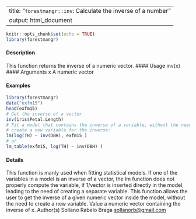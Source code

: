   
---
title: "``forestmangr::inv``: Calculate the inverse of a number"
output: html_document
---

```r
knitr::opts_chunk$set(echo = TRUE)
library(forestmangr)
```
#### Description
This function returns the inverse of a numeric vector.
#### Usage
inv(x)
#### Arguments 
x A numeric vector



#### Examples
```r
library(forestmangr)
data("exfm15")
head(exfm15)
# Get the inverse of a vector
inv(iris$Petal.Length)
# Fit a model that contains the inverse of a variable, without the need to
# create a new variable for the inverse:
lm(log(TH) ~ inv(DBH), exfm15 )
# or
lm_table(exfm15, log(TH) ~ inv(DBH) )


```
#### Details
This function is manly used when fitting statistical models. If one of the variables in a model is an
inverse of a vector, the lm function does not properly compute the variable, if 1/vector is inserted
directly in the model, leading to the need of creating a separate variable. This function allows the
user to get the inverse of a given numeric vector inside the model, without the need to create a new
variable.
Value
a numeric vector containing the inverse of x.
Author(s)
Sollano Rabelo Braga <sollanorb@gmail.com>
